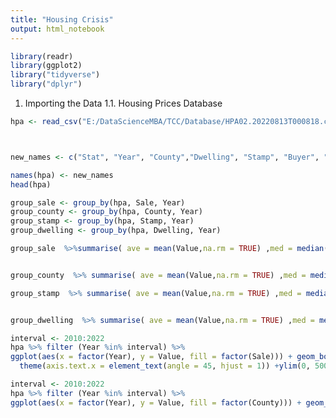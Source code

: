 ```yaml
---
title: "Housing Crisis"
output: html_notebook
---
```

```r
library(readr)
library(ggplot2)
library("tidyverse")
library("dplyr")
```

1. Importing the Data
1.1. Housing Prices Database
```r
hpa <- read_csv("E:/DataScienceMBA/TCC/Database/HPA02.20220813T000818.csv", show_col_types = FALSE)



new_names <- c("Stat", "Year", "County","Dwelling", "Stamp", "Buyer", "Sale", "Unit", "Value")

names(hpa) <- new_names
head(hpa)

group_sale <- group_by(hpa, Sale, Year)
group_county <- group_by(hpa, County, Year)
group_stamp <- group_by(hpa, Stamp, Year)
group_dwelling <- group_by(hpa, Dwelling, Year)

group_sale  %>%summarise( ave = mean(Value,na.rm = TRUE) ,med = median(Value,na.rm = TRUE), max = max(Value,na.rm = TRUE), min = min(Value,na.rm = TRUE))


group_county  %>% summarise( ave = mean(Value,na.rm = TRUE) ,med = median(Value,na.rm = TRUE), max = max(Value,na.rm = TRUE), min = min(Value,na.rm = TRUE))

group_stamp  %>% summarise( ave = mean(Value,na.rm = TRUE) ,med = median(Value,na.rm = TRUE), max = max(Value,na.rm = TRUE), min = min(Value,na.rm = TRUE))


group_dwelling  %>% summarise( ave = mean(Value,na.rm = TRUE) ,med = median(Value,na.rm = TRUE), max = max(Value,na.rm = TRUE), min = min(Value,na.rm = TRUE))

```

```r

interval <- 2010:2022
hpa %>% filter (Year %in% interval) %>% 
ggplot(aes(x = factor(Year), y = Value, fill = factor(Sale))) + geom_boxplot(outlier.shape=NA) + facet_wrap(~Sale, nrow = 10) + xlab("Year")+
  theme(axis.text.x = element_text(angle = 45, hjust = 1)) +ylim(0, 500000)
```

```r

interval <- 2010:2022
hpa %>% filter (Year %in% interval) %>% 
ggplot(aes(x = factor(Year), y = Value, fill = factor(County))) + geom_boxplot(outlier.shape=NA) + facet_wrap(~County, nrow = 30) + xlab("Year") +ylim(0, 500000)
```
